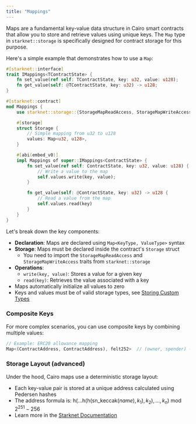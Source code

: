 ```yaml
---
title: "Mappings"
---
```


Maps are a fundamental key-value data structure in Cairo smart contracts that allow you to store and retrieve values using unique keys. The `Map` type in `starknet::storage` is specifically designed for contract storage for this purpose.

Here's a simple example that demonstrates how to use a `Map`:

```rust
#[starknet::interface]
trait IMappings<TContractState> {
    fn set_value(ref self: TContractState, key: u32, value: u128);
    fn get_value(self: @TContractState, key: u32) -> u128;
}

#[starknet::contract]
mod Mappings {
    use starknet::storage::{StorageMapReadAccess, StorageMapWriteAccess};

    #[storage]
    struct Storage {
        // Simple mapping from u32 to u128
        values: Map<u32, u128>,
    }

    #[abi(embed_v0)]
    impl Mappings of super::IMappings<ContractState> {
        fn set_value(ref self: ContractState, key: u32, value: u128) {
            // Write a value to the map
            self.values.write(key, value);
        }

        fn get_value(self: @ContractState, key: u32) -> u128 {
            // Read a value from the map
            self.values.read(key)
        }
    }
}
```

Let's break down the key components:

- **Declaration**: Maps are declared using `Map<KeyType, ValueType>` syntax
- **Storage**: Maps must be declared inside the contract's `Storage` struct
  - You need to import the `StorageMapReadAccess` and `StorageMapWriteAccess` traits from `starknet::storage`
- **Operations**:
  - `write(key, value)`: Stores a value for a given key
  - `read(key)`: Retrieves the value associated with a key
- Maps automatically initialize all values to zero
- Keys and values must be of valid storage types, see [Storing Custom Types](/quickstart/basics/storing_custom_types)

### Composite Keys

For more complex scenarios, you can use composite keys by combining multiple values:

```rust
// Example: ERC20 allowance mapping
Map<(ContractAddress, ContractAddress), felt252>  // (owner, spender) -> amount
```

### Storage Layout (advanced)

Under the hood, Cairo maps use a deterministic storage layout:

- Each key-value pair is stored at a unique address calculated using Pedersen hashes
- The address formula is: $\text{h}(...\text{h}(\text{h}(\text{sn\_keccak}(name),k_1),k_2),...,k_n)$ mod $2^{251} - 256$
- Learn more in the [Starknet Documentation](https://docs.starknet.io/architecture-and-learn/architecture/smart-contracts/contract-storage/#storage_variables)
